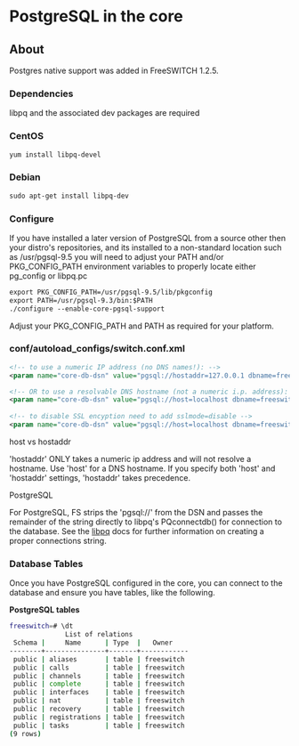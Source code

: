 
# PostgreSQL in the core 

 

## About

Postgres native support was added in FreeSWITCH 1.2.5.

### Dependencies

libpq and the associated dev packages are required

### CentOS

```xml
yum install libpq-devel
```

### Debian

```xml
sudo apt-get install libpq-dev
```

### Configure

If you have installed a later version of PostgreSQL from a source other then your distro's repositories, and its installed to a non-standard location such as /usr/pgsql-9.5 you will need to adjust your PATH and/or PKG\_CONFIG\_PATH environment variables to properly locate either pg\_config or libpq.pc

```xml
export PKG_CONFIG_PATH=/usr/pgsql-9.5/lib/pkgconfig
export PATH=/usr/pgsql-9.3/bin:$PATH
./configure --enable-core-pgsql-support
```

Adjust your PKG\_CONFIG\_PATH and PATH as required for your platform.

### conf/autoload_configs/switch.conf.xml

```xml
<!-- to use a numeric IP address (no DNS names!): -->
<param name="core-db-dsn" value="pgsql://hostaddr=127.0.0.1 dbname=freeswitch user=freeswitch password='' options='-c client_min_messages=NOTICE' application_name='freeswitch'" />

<!-- OR to use a resolvable DNS hostname (not a numeric i.p. address): -->
<param name="core-db-dsn" value="pgsql://host=localhost dbname=freeswitch user=freeswitch password='' options='-c client_min_messages=NOTICE' application_name='freeswitch'" />
 
<!-- to disable SSL encyption need to add sslmode=disable -->
<param name="core-db-dsn" value="pgsql://host=localhost dbname=freeswitch user=freeswitch password='' options='-c client_min_messages=NOTICE' application_name='freeswitch' sslmode=disable" />
```

host vs hostaddr

'hostaddr' ONLY takes a numeric ip address and will not resolve a hostname. Use 'host' for a DNS hostname. If you specify both 'host' and 'hostaddr' settings, 'hostaddr' takes precedence.

PostgreSQL

For PostgreSQL, FS strips the 'pgsql://' from the DSN and passes the remainder of the string directly to libpq's PQconnectdb() for connection to the database. See the [libpq](http://www.postgresql.org/docs/8.1/static/libpq.html#LIBPQ-CONNECT) docs for further information on creating a proper connections string.

### Database Tables

Once you have PostgreSQL configured in the core, you can connect to the database and ensure you have tables, like the following.

**PostgreSQL tables**

```bash
freeswitch=# \dt
              List of relations
 Schema |     Name      | Type  |   Owner    
--------+---------------+-------+------------
 public | aliases       | table | freeswitch
 public | calls         | table | freeswitch
 public | channels      | table | freeswitch
 public | complete      | table | freeswitch
 public | interfaces    | table | freeswitch
 public | nat           | table | freeswitch
 public | recovery      | table | freeswitch
 public | registrations | table | freeswitch
 public | tasks         | table | freeswitch
(9 rows)
```
  
  

